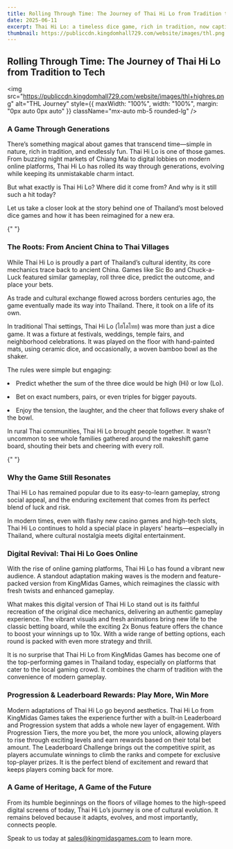 ```yaml
---
title: Rolling Through Time: The Journey of Thai Hi Lo from Tradition to Tech
date: 2025-06-11
excerpt: Thai Hi Lo: a timeless dice game, rich in tradition, now captivating new generations. From ancient Chinese roots to vibrant Thai festivals, it evolved while keeping its charm. Today, KingMidas Games reimagines this beloved classic online.
thumbnail: https://publiccdn.kingdomhall729.com/website/images/thl.png
---
```



<div className="newsContent" style={{ maxWidth: '750px', margin: '0 auto', color: 'white' }}>
  <div className="newsHeader" style={{ textAlign: 'center', marginBottom: '20px' }}>
    <h2 className="text-lg font-bold Montserrat">Rolling Through Time: The Journey of Thai Hi Lo from Tradition to Tech</h2>
  </div>


<img
  src="https://publiccdn.kingdomhall729.com/website/images/thl+highres.png"
  alt="THL Journey"
  style={{ maxWidth: "100%", width: "100%", margin: "0px auto 0px auto" }}
  className="mx-auto mb-5 rounded-lg"
/>


<div style={{ margin: "20px auto 0px", textAlign: "justify" }}>
  <h3 className="text-lg font-bold">
    A Game Through Generations
  </h3>
  <p>
    There’s something magical about games that transcend time—simple in nature, rich in tradition, and endlessly fun. Thai Hi Lo is one of those games. From buzzing night markets of Chiang Mai to digital lobbies on modern online platforms, Thai Hi Lo has rolled its way through generations, evolving while keeping its unmistakable charm intact.
  </p>
  <p>
    But what exactly is Thai Hi Lo? Where did it come from? And why is it still such a hit today?
  </p>
<p>
Let us take a closer look at the story behind one of Thailand’s most beloved dice games and how it has been reimagined for a new era.
    </p>
</div>

{" "}

<div style={{ margin: "40px auto 0px", textAlign: "justify" }}>
  <h3 className="text-lg font-bold">The Roots: From Ancient China to Thai Villages</h3>
  <p>
    While Thai Hi Lo is proudly a part of Thailand’s cultural identity, its core mechanics trace back to ancient China. Games like Sic Bo and Chuck-a-Luck featured similar gameplay, roll three dice, predict the outcome, and place your bets.
  </p>
  <p style={{ margin: "10px auto 0px", textAlign: "justify" }}>
    As trade and cultural exchange flowed across borders centuries ago, the game eventually made its way into Thailand. There, it took on a life of its own.
  </p>
 <p style={{ margin: "10px auto 0px", textAlign: "justify" }}>    
In traditional Thai settings, Thai Hi Lo (ไฮโลไทย) was more than just a dice game. It was a fixture at festivals, weddings, temple fairs, and neighborhood celebrations. It was played on the floor with hand-painted mats, using ceramic dice, and occasionally, a woven bamboo bowl as the shaker.
  </p>
<p style={{ margin: "10px auto 0px", textAlign: "justify" }}>    
The rules were simple but engaging:
  </p>
<p style={{ margin: "10px auto 0px", textAlign: "justify" }}>    
<li>Predict whether the sum of the three dice would be high (Hi) or low (Lo).</li>
  </p>
<p style={{ margin: "10px auto 0px", textAlign: "justify" }}>    
<li>Bet on exact numbers, pairs, or even triples for bigger payouts.</li>
  </p>
<p style={{ margin: "10px auto 0px", textAlign: "justify" }}>    
<li>Enjoy the tension, the laughter, and the cheer that follows every shake of the bowl.</li>
  </p>
<p style={{ margin: "10px auto 0px", textAlign: "justify" }}>    
In rural Thai communities, Thai Hi Lo brought people together. It wasn’t uncommon to see whole families gathered around the makeshift game board, shouting their bets and cheering with every roll.
  </p>
</div>

{" "}

<div style={{ margin: "20px auto 0px", textAlign: "justify" }}>
  <h3 className="text-lg font-bold">Why the Game Still Resonates</h3>
  <p>
    Thai Hi Lo has remained popular due to its easy-to-learn gameplay, strong social appeal, and the enduring excitement that comes from its perfect blend of luck and risk.
  </p>
  <p style={{ margin: "10px auto 0px", textAlign: "justify" }}>
    In modern times, even with flashy new casino games and high-tech slots, Thai Hi Lo continues to hold a special place in players' hearts—especially in Thailand, where cultural nostalgia meets digital entertainment.
  </p>
</div>

<div style={{ margin: "40px auto 0px", textAlign: "justify" }}>
  <h3 className="text-lg font-bold">Digital Revival: Thai Hi Lo Goes Online</h3>
  <p>
    With the rise of online gaming platforms, Thai Hi Lo has found a vibrant new audience. A standout adaptation making waves is the modern and feature-packed version from KingMidas Games, which reimagines the classic with fresh twists and enhanced gameplay.
  </p>
  <p>
    What makes this digital version of Thai Hi Lo stand out is its faithful recreation of the original dice mechanics, delivering an authentic gameplay experience. The vibrant visuals and fresh animations bring new life to the classic betting board, while the exciting 2x Bonus feature offers the chance to boost your winnings up to 10x. With a wide range of betting options, each round is packed with even more strategy and thrill.
  </p>
  <p>
    It is no surprise that Thai Hi Lo from KingMidas Games has become one of the top-performing games in Thailand today, especially on platforms that cater to the local gaming crowd. It combines the charm of tradition with the convenience of modern gameplay.
  </p>
</div>

<div style={{ margin: "40px auto 0px", textAlign: "justify" }}>
  <h3 className="text-lg font-bold">Progression & Leaderboard Rewards: Play More, Win More</h3>
  <p>
      Modern adaptations of Thai Hi Lo go beyond aesthetics. Thai Hi Lo from KingMidas Games takes the experience further with a built-in Leaderboard and Progression system that adds a whole new layer of engagement. With Progression Tiers, the more you bet, the more you unlock, allowing players to rise through exciting levels and earn rewards based on their total bet amount. The Leaderboard Challenge brings out the competitive spirit, as players accumulate winnings to climb the ranks and compete for exclusive top-player prizes. It is the perfect blend of excitement and reward that keeps players coming back for more.
    </p>
</div>

<div style={{ margin: "20px auto 0px", textAlign: "justify" }}>
  <h3 className="text-lg font-bold">
   A Game of Heritage, A Game of the Future
  </h3>
  <p>
    From its humble beginnings on the floors of village homes to the high-speed digital screens of today, Thai Hi Lo’s journey is one of cultural evolution. It remains beloved because it adapts, evolves, and most importantly, connects people.
  </p>
</div>



<p style={{ margin: "10px auto 0px", textAlign: "justify" }}>
  Speak to us today at <a href="mailto:sales@kingmidasgames.com">sales@kingmidasgames.com</a> to learn more.
</p>

</div>

</div>